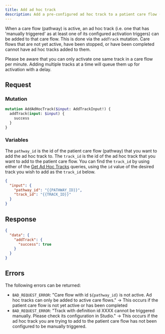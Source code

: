 ```yaml
---
title: Add ad hoc track
description: Add a pre-configured ad hoc track to a patient care flow (pathway)
---
```


When a care flow (pathway) is active, an ad hoc track (i.e. one that has 'manually triggered' as at least one of its configured activation triggers) can be added to that care flow. This is done via the `addTrack` mutation. Care flows that are not yet active, have been stopped, or have been completed cannot have ad hoc tracks added to them.

<Alert title="Rate limits on tracks">
  <p>Please be aware that you can only activate one same track in a care flow per minute. Adding multiple tracks at a time will queue them up for activation with a delay.</p>
</Alert>

## Request

### Mutation

```graphql
mutation AddAdHocTrack($input: AddTrackInput!) {
  addTrack(input: $input) {
    success
  }
}
```

### Variables

The `pathway_id` is the id of the patient care flow (pathway) that you want to add the ad hoc track to. The `track_id` is the id of the ad hoc track that you want to add to the patient care flow. You can find the `track_id` by using either of the [Get Ad Hoc Tracks](/awell-orchestration/api-reference/queries/get-ad-hoc-tracks) queries, using the `id` value of the desired track you wish to add as the `track_id` below.

```json
{
  "input": {
    "pathway_id": "{{PATHWAY_ID}}",
    "track_id": "{{TRACK_ID}}"
  }
}
```

## Response

```json
{
  "data": {
    "addTrack": {
      "success": true
    }
  }
}
```

## Errors

The following errors can be returned:

- `BAD_REQUEST_ERROR`: "Care flow with id `${pathway_id}` is not active. Ad hoc tracks can only be added to active care flows." -> This occurs if the patient care flow is not yet active or has been completed
- `BAD_REQUEST_ERROR`: "Track with definition id XXXX cannot be triggered manually. Please check its configuration in Studio." -> This occurs if the ad hoc track you are trying to add to the patient care flow has not been configured to be manually triggered.
